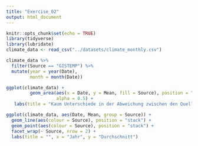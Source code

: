 ```yaml
---
title: "Exercise_02"
output: html_document
---
```


```r
knitr::opts_chunk$set(echo = TRUE)
library(tidyverse)
library(lubridate)
climate_data <- read_csv("../datasets/climate_monthly.csv")
```


```r
climate_data %>% 
  filter(Source == "GISTEMP") %>% 
  mutate(year = year(Date),
         month = month(Date))
```

```r
ggplot(climate_data) +
         geom_area(aes(x = Date, y = Mean, fill = Source), position = "identity",
                   alpha = 0.5) +
   labs(title = "Kaum Unterschiede in der Abweichung zwischen den Quellen", x = "Jahr", y = "Durchschnittliche Temperaturabweichung (°C)")
```

```r
ggplot(climate_data, aes(Date, Mean, group = Source)) +
  geom_line(aes(colour = Source), position = "stack") + 
  geom_point(aes(colour = Source), position = "stack") +
  facet_wrap(~ Source, nrow = 2) +
  labs(title = "", x = "Jahr", y = "Durchschnitt")
```

